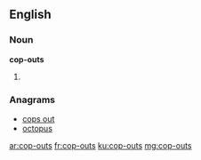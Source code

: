 ==English==

===Noun===
'''cop-outs'''

# {{plural of|cop-out}}

===Anagrams===
* [[cops out#English|cops out]]
* [[octopus#English|octopus]]

[[ar:cop-outs]]
[[fr:cop-outs]]
[[ku:cop-outs]]
[[mg:cop-outs]]
